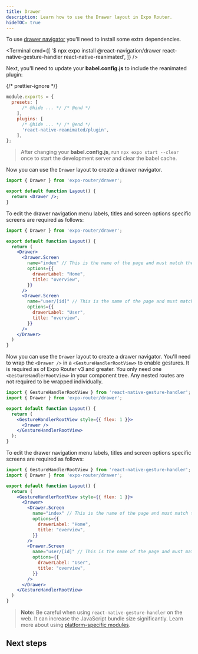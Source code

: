 ```yaml
---
title: Drawer
description: Learn how to use the Drawer layout in Expo Router.
hideTOC: true
---
```



To use [drawer navigator](https://reactnavigation.org/docs/drawer-based-navigation) you'll need to install some extra dependencies.

<Terminal
  cmd={[
    '$ npx expo install @react-navigation/drawer react-native-gesture-handler react-native-reanimated',
  ]}
/>

Next, you'll need to update your **babel.config.js** to include the reanimated plugin:

{/* prettier-ignore */}
```js babel.config.js
module.exports = {
  presets: [
      /* @hide ... */ /* @end */
    ],
    plugins: [
      /* @hide ... */ /* @end */
      'react-native-reanimated/plugin',
    ],
};
```

> After changing your **babel.config.js**, run `npx expo start --clear` once to start the development server and clear the babel cache.

<Tabs>
<Tab label="SDK 49 and lower">

Now you can use the `Drawer` layout to create a drawer navigator.

```jsx app/_layout.js
import { Drawer } from 'expo-router/drawer';

export default function Layout() {
  return <Drawer />;
}
```

To edit the drawer navigation menu labels, titles and screen options specific screens are required as follows:

```jsx app/_layout.js
import { Drawer } from 'expo-router/drawer';

export default function Layout() {
  return ( 
    <Drawer>
      <Drawer.Screen
        name="index" // This is the name of the page and must match the url from root
        options={{
          drawerLabel: "Home",
          title: "overview",
        }}
      />
      <Drawer.Screen
        name="user/[id]" // This is the name of the page and must match the url from root
        options={{
          drawerLabel: "User",
          title: "overview",
        }}
      />
    </Drawer>
  )
}
```

</Tab>

<Tab label="SDK 50 and greater">

Now you can use the `Drawer` layout to create a drawer navigator. You'll need to wrap the `<Drawer />` in a `<GestureHandlerRootView>` to enable gestures. It is required as of Expo Router v3 and greater. You only need one `<GestureHandlerRootView>` in your component tree. Any nested routes are not required to be wrapped individually.

```jsx app/_layout.js
import { GestureHandlerRootView } from 'react-native-gesture-handler';
import { Drawer } from 'expo-router/drawer';

export default function Layout() {
  return (
    <GestureHandlerRootView style={{ flex: 1 }}>
      <Drawer />
    </GestureHandlerRootView>
  );
}
```

To edit the drawer navigation menu labels, titles and screen options specific screens are required as follows:

```jsx app/_layout.js
import { GestureHandlerRootView } from 'react-native-gesture-handler';
import { Drawer } from 'expo-router/drawer';

export default function Layout() {
  return ( 
    <GestureHandlerRootView style={{ flex: 1 }}>
      <Drawer>
        <Drawer.Screen
          name="index" // This is the name of the page and must match the url from root
          options={{
            drawerLabel: "Home",
            title: "overview",
          }}
        />
        <Drawer.Screen
          name="user/[id]" // This is the name of the page and must match the url from root
          options={{
            drawerLabel: "User",
            title: "overview",
          }}
        />
      </Drawer>
    </GestureHandlerRootView>
  )
}
```

> **Note:** Be careful when using `react-native-gesture-handler` on the web. It can increase the JavaScript bundle size significantly. Learn more about using [platform-specific modules](/router/advanced/platform-specific-modules/).

</Tab>

</Tabs>

## Next steps

<BoxLink
  title="Nesting navigators"
  Icon={BookOpen02Icon}
  description="Learn how to nest navigators in Expo Router."
  href="/router/advanced/nesting-navigators/"
/>
